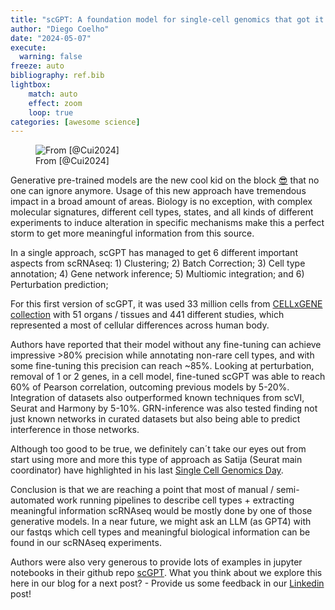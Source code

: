 ```yaml
---
title: "scGPT: A foundation model for single-cell genomics that got it! (The Right Stuff)."
author: "Diego Coelho"
date: "2024-05-07"
execute:
  warning: false
freeze: auto
bibliography: ref.bib
lightbox:
    match: auto
    effect: zoom
    loop: true
categories: [awesome science]
---
```


![From [@Cui2024]](abstract.png)

Generative pre-trained models are the new cool kid on the block [😎](https://www.youtube.com/watch?v=tbIEwIwYz-c) that no one can ignore anymore. Usage of this new approach have tremendous impact in a broad amount of areas. Biology is no exception, with complex molecular signatures, different cell types, states, and all kinds of different experiments to induce alteration in specific mechanisms make this a perfect storm to get more meaningful information from this source.

In a single approach, scGPT has managed to get 6 different important aspects from scRNAseq:
  1) Clustering;
  2) Batch Correction;
  3) Cell type annotation;
  4) Gene network inference;
  5) Multiomic integration; and
  6) Perturbation prediction;

For this first version of scGPT, it was used 33 million cells from [CELLxGENE collection](https://cellxgene.cziscience.com/) with 51 organs / tissues and 441 different studies, which represented a most of cellular differences across human body.
  
Authors have reported that their model without any fine-tuning can achieve impressive >80% precision while annotating non-rare cell types, and with some fine-tuning this precision can reach ~85%. Looking at perturbation, removal of 1 or 2 genes, in a cell model, fine-tuned scGPT was able to reach 60% of Pearson correlation, outcoming previous models by 5-20%. Integration of datasets also outperformed known techniques from scVI, Seurat and Harmony by 5-10%. GRN-inference was also tested finding not just known networks in curated datasets but also being able to predict interference in those networks.

Although too good to be true, we definitely can´t take our eyes out from start using more and more this type of approach as Satija (Seurat main coordinator) have highlighted in his last [Single Cell Genomics Day](https://www.youtube.com/watch?v=eQ7wzmzWaEk&t=406s).

Conclusion is that we are reaching a point that most of manual / semi-automated work running pipelines to describe cell types + extracting meaningful information scRNAseq would be mostly done by one of those generative models. In a near future, we might ask an LLM (as GPT4) with our fastqs which cell types and meaningful biological information can be found in our scRNAseq experiments.

Authors were also very generous to provide lots of examples in jupyter notebooks in their github repo [scGPT](https://github.com/bowang-lab/scGPT). What you think about we explore this here in our blog for a next post? - Provide us some feedback in our [Linkedin](https://www.linkedin.com/company/96435480/admin/feed/posts/) post!